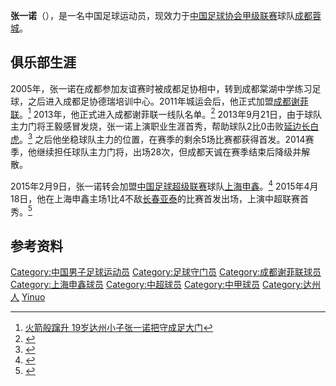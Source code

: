 {{Infobox football biography
| name     = 张一诺
| image          = 
| fullname       = 张一诺
| birth_date    = {{birth date and age|1994|7|14|df=y}}
| birth_place = [[中国|中国]][[四川省|四川省]][[达州市|达州市]]
| height         = {{height|m=1.89}}
| position       = [[守门员_(足球)|守门员]]
| currentclub    = [[成都蓉城足球俱乐部|成都蓉城]]
| clubnumber     = 16
| youthyears1    = 2005–2011
| youthclubs1    = 成都足协
| youthyears2    = 2011–2012
| youthclubs2    = [[成都天诚足球俱乐部|成都谢菲联]]
| years1         = 2013–2014
| clubs1         = [[成都天诚足球俱乐部|成都天诚]]
| caps1          = 34
| goals1         = 0
| years2         = 2015–2017
| clubs2         = [[上海申鑫足球俱乐部|上海申鑫]]
| caps2          = 21
| goals2         = 0
| years3         = 2018–2019
| clubs3         = [[石家庄永昌足球俱乐部|石家莊永昌]]
| caps3          = 4
| goals3         = 0

| nationalyears1 = 
| nationalteam1  = 
| nationalcaps1  = 
| nationalgoals1 = 
| pcupdate = 2021年10月6日
| ntupdate = 
|clubs4=[[成都蓉城足球俱乐部|成都蓉城]]|years4=2020-今|caps4=1|goals4=0}}
'''张一诺'''（{{bd|1994年|7月14日|||Zhang Yinuo}}），是一名中国足球运动员，现效力于[[中国足球协会甲级联赛|中国足球协会甲级联赛]]球队[[成都蓉城足球俱乐部|成都蓉城]]。

==俱乐部生涯==
2005年，张一诺在成都参加友谊赛时被成都足协相中，转到成都棠湖中学练习足球，之后进入成都足协德瑞培训中心。2011年城运会后，他正式加盟[[成都天诚足球俱乐部|成都谢菲联]]。<ref>[http://sports.163.com/13/1019/10/9BHSLCPG00051C8U.html 火箭般蹿升 19岁达州小子张一诺把守成足大门]{{Dead link|date=2019年12月 |bot=InternetArchiveBot |fix-attempted=yes }}</ref> 2013年，他正式进入成都谢菲联一线队名单。<ref>{{Cite web |url=http://sports.sina.com.cn/b/2013-03-09/20456457647.shtml |title=2013赛季中甲成都谢菲联完全名单 罗迪奇披10号 |accessdate=2015-05-06 |archive-date=2017-11-04 |archive-url=https://web.archive.org/web/20171104052737/http://sports.sina.com.cn/b/2013-03-09/20456457647.shtml |dead-url=no }}</ref> 2013年9月21日，由于球队主力门将王毅感冒发烧，张一诺上演职业生涯首秀，帮助球队2比0击败[[延边长白山足球俱乐部|延边长白虎]]。<ref>{{Cite web |url=http://sports.sina.com.cn/b/2013-09-21/17376793383.shtml |title=中甲-张智超建功布里斯破门 成足2-0延边逃离榜尾 |access-date=2015-05-06 |archive-date=2016-03-03 |archive-url=https://web.archive.org/web/20160303235714/http://sports.sina.com.cn/b/2013-09-21/17376793383.shtml }}</ref> 之后他坐稳球队主力的位置，在赛季的剩余5场比赛都获得首发。2014赛季，他继续担任球队主力门将，出场28次，但成都天诚在赛季结束后降级并解散。
 
2015年2月9日，张一诺转会加盟[[中国足球超级联赛|中国足球超级联赛]]球队[[上海申鑫足球俱乐部|上海申鑫]]。<ref>{{Cite web |url=http://sports.online.sh.cn/sports/gb/content/2015-02/10/content_7291231.htm |title=申鑫官方宣布签三将:鲁能射手+延边中场+成都门将 |accessdate=2015-05-06 |archive-date=2018-07-17 |archive-url=https://web.archive.org/web/20180717141036/http://sports.online.sh.cn/sports/gb/content/2015-02/10/content_7291231.htm |dead-url=no }}</ref> 2015年4月18日，他在上海申鑫主场1比4不敌[[长春亚泰足球俱乐部|长春亚泰]]的比赛首发出场，上演中超联赛首秀。<ref>{{Cite web |url=http://sports.sina.com.cn/j/2015-04-18/17267579537.shtml |title=中超-杜震宇传射核心两球 亚泰4-1送申鑫6连败 |accessdate=2015-05-06 |archive-date=2019-01-13 |archive-url=https://web.archive.org/web/20190113122451/http://sports.sina.com.cn/j/2015-04-18/17267579537.shtml |dead-url=no }}</ref>

==参考资料==
{{reflist}}

{{2016年亚足联U23锦标赛中国参赛名单}}
{{2013年中甲分类名单成都}}
{{2014年中甲分类名单成都}}
{{2015年中超分类名单上海申鑫}}
{{2016年中甲分类名单上海申鑫}}
{{2017年中甲分类名单上海申鑫}}
{{2018年中甲分类名单石家庄}}

{{DEFAULTSORT:Zhang Yinuo}}
[[Category:中国男子足球运动员|Category:中国男子足球运动员]]
[[Category:足球守门员|Category:足球守门员]]
[[Category:成都谢菲联球员|Category:成都谢菲联球员]]
[[Category:上海申鑫球员|Category:上海申鑫球员]]
[[Category:中超球员|Category:中超球员]]
[[Category:中甲球员|Category:中甲球员]]
[[Category:达州人|Category:达州人]]
[[Category:张姓|Yinuo]]